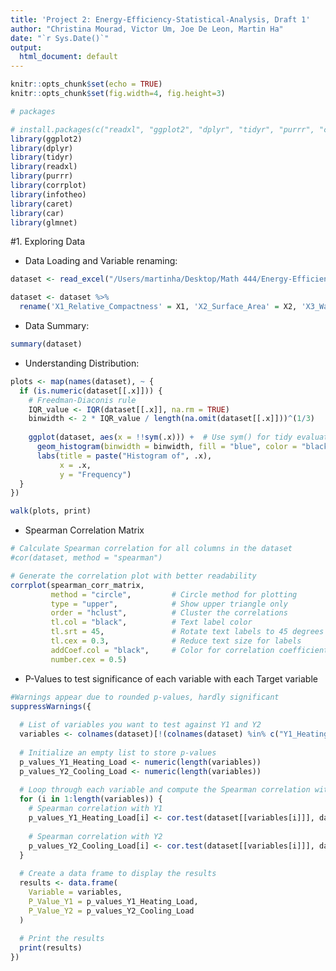 ```yaml
---
title: 'Project 2: Energy-Efficiency-Statistical-Analysis, Draft 1'
author: "Christina Mourad, Victor Um, Joe De Leon, Martin Ha"
date: "`r Sys.Date()`"
output:
  html_document: default
---
```


```r
knitr::opts_chunk$set(echo = TRUE)
knitr::opts_chunk$set(fig.width=4, fig.height=3)

```

```r
# packages

# install.packages(c("readxl", "ggplot2", "dplyr", "tidyr", "purrr", "corrplot", "infotheo", "caret", "glmnet"))
library(ggplot2)
library(dplyr)
library(tidyr)
library(readxl)
library(purrr)
library(corrplot)
library(infotheo)
library(caret)
library(car)
library(glmnet)
```

#1. Exploring Data

- Data Loading and Variable renaming:

```r

dataset <- read_excel("/Users/martinha/Desktop/Math 444/Energy-Efficiency-Statistical-Analysis/ENB2012_data.xlsx")

dataset <- dataset %>%
  rename('X1_Relative_Compactness' = X1, 'X2_Surface_Area' = X2, 'X3_Wall_Area' = X3, 'X4_Roof_Area' = X4, 'X5_Overall_Height' = X5, 'X6_Orientation' = X6, 'X7_Glazing_Area' = X7, 'X8_Glazing_Area_Distribution' = X8, 'Y1_Heating_Load' = Y1, 'Y2_Cooling_Load' = Y2)
```

 - Data Summary:
 
```r
summary(dataset)
```

- Understanding Distribution:
 
```r
plots <- map(names(dataset), ~ {
  if (is.numeric(dataset[[.x]])) {
    # Freedman-Diaconis rule
    IQR_value <- IQR(dataset[[.x]], na.rm = TRUE)
    binwidth <- 2 * IQR_value / length(na.omit(dataset[[.x]]))^(1/3)
    
    ggplot(dataset, aes(x = !!sym(.x))) +  # Use sym() for tidy evaluation
      geom_histogram(binwidth = binwidth, fill = "blue", color = "black", alpha = 0.7) +
      labs(title = paste("Histogram of", .x),
           x = .x,
           y = "Frequency")
  }
})

walk(plots, print)
```

- Spearman Correlation Matrix

```r

# Calculate Spearman correlation for all columns in the dataset
#cor(dataset, method = "spearman")

# Generate the correlation plot with better readability
corrplot(spearman_corr_matrix, 
         method = "circle",         # Circle method for plotting
         type = "upper",            # Show upper triangle only
         order = "hclust",          # Cluster the correlations
         tl.col = "black",          # Text label color
         tl.srt = 45,               # Rotate text labels to 45 degrees
         tl.cex = 0.3,              # Reduce text size for labels
         addCoef.col = "black",     # Color for correlation coefficients
         number.cex = 0.5)    
```

- P-Values to test significance of each variable with each Target variable

```r

#Warnings appear due to rounded p-values, hardly significant
suppressWarnings({
  
  # List of variables you want to test against Y1 and Y2
  variables <- colnames(dataset)[!(colnames(dataset) %in% c("Y1_Heating_Load", "Y2_Cooling_Load"))]
  
  # Initialize an empty list to store p-values
  p_values_Y1_Heating_Load <- numeric(length(variables))
  p_values_Y2_Cooling_Load <- numeric(length(variables))
  
  # Loop through each variable and compute the Spearman correlation with Y1 and Y2
  for (i in 1:length(variables)) {
    # Spearman correlation with Y1
    p_values_Y1_Heating_Load[i] <- cor.test(dataset[[variables[i]]], dataset$Y1_Heating_Load, method = "spearman")$p.value
    
    # Spearman correlation with Y2
    p_values_Y2_Cooling_Load[i] <- cor.test(dataset[[variables[i]]], dataset$Y2_Cooling_Load, method = "spearman")$p.value
  }
  
  # Create a data frame to display the results
  results <- data.frame(
    Variable = variables,
    P_Value_Y1 = p_values_Y1_Heating_Load,
    P_Value_Y2 = p_values_Y2_Cooling_Load
  )
  
  # Print the results
  print(results)
})
```